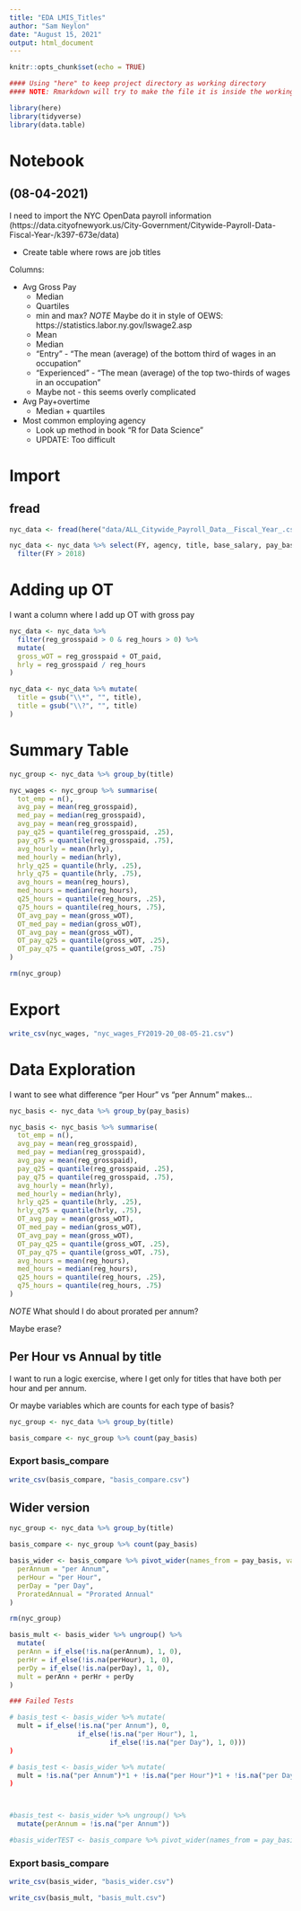 ```yaml
---
title: "EDA LMIS_Titles"
author: "Sam Neylon"
date: "August 15, 2021"
output: html_document
---
```


```r
knitr::opts_chunk$set(echo = TRUE)

#### Using "here" to keep project directory as working directory
#### NOTE: Rmarkdown will try to make the file it is inside the working directory, but "here" should fix it.

library(here)
library(tidyverse)
library(data.table)

```

# Notebook

## (08-04-2021)

I need to import the NYC OpenData payroll information (https://data.cityofnewyork.us/City-Government/Citywide-Payroll-Data-Fiscal-Year-/k397-673e/data)

* Create table where rows are job titles

Columns:

* Avg Gross Pay
  * Median
  * Quartiles
  * min and max?
*NOTE* Maybe do it in style of OEWS: https://statistics.labor.ny.gov/lswage2.asp
  * Mean
  * Median
  * "Entry" - "The mean (average) of the bottom third of wages in an occupation"
  * "Experienced" - "The mean (average) of the top two-thirds of wages in an occupation"
  * Maybe not - this seems overly complicated
* Avg Pay+overtime
  * Median + quartiles
* Most common employing agency
  * Look up method in book "R for Data Science"
  * UPDATE: Too difficult
  
# Import

## fread

```r

nyc_data <- fread(here("data/ALL_Citywide_Payroll_Data__Fiscal_Year_.csv"), col.names = c("FY", "payroll_num", "agency", "last", "first", "ME", "start_date", "borough", "title", "leave_status", "base_salary", "pay_basis", "reg_hours", "reg_grosspaid", "OT_hrs", "OT_paid", "total_otherPay"))

nyc_data <- nyc_data %>% select(FY, agency, title, base_salary, pay_basis, reg_hours, reg_grosspaid, OT_hrs, OT_paid, total_otherPay) %>% 
  filter(FY > 2018)


```

# Adding up OT

I want a column where I add up OT with gross pay

```r

nyc_data <- nyc_data %>%
  filter(reg_grosspaid > 0 & reg_hours > 0) %>% 
  mutate(
  gross_wOT = reg_grosspaid + OT_paid,
  hrly = reg_grosspaid / reg_hours
)

nyc_data <- nyc_data %>% mutate(
  title = gsub("\\*", "", title),
  title = gsub("\\?", "", title)
)

```



# Summary Table

```r

nyc_group <- nyc_data %>% group_by(title)

nyc_wages <- nyc_group %>% summarise(
  tot_emp = n(),
  avg_pay = mean(reg_grosspaid),
  med_pay = median(reg_grosspaid),
  avg_pay = mean(reg_grosspaid),
  pay_q25 = quantile(reg_grosspaid, .25),
  pay_q75 = quantile(reg_grosspaid, .75),
  avg_hourly = mean(hrly),
  med_hourly = median(hrly),
  hrly_q25 = quantile(hrly, .25),
  hrly_q75 = quantile(hrly, .75),
  avg_hours = mean(reg_hours),
  med_hours = median(reg_hours),
  q25_hours = quantile(reg_hours, .25),
  q75_hours = quantile(reg_hours, .75),
  OT_avg_pay = mean(gross_wOT),
  OT_med_pay = median(gross_wOT),
  OT_avg_pay = mean(gross_wOT),
  OT_pay_q25 = quantile(gross_wOT, .25),
  OT_pay_q75 = quantile(gross_wOT, .75)
)

rm(nyc_group)

```
 
# Export

```r

write_csv(nyc_wages, "nyc_wages_FY2019-20_08-05-21.csv")

```

# Data Exploration

I want to see what difference "per Hour" vs "per Annum" makes...

```r

nyc_basis <- nyc_data %>% group_by(pay_basis)

nyc_basis <- nyc_basis %>% summarise(
  tot_emp = n(),
  avg_pay = mean(reg_grosspaid),
  med_pay = median(reg_grosspaid),
  avg_pay = mean(reg_grosspaid),
  pay_q25 = quantile(reg_grosspaid, .25),
  pay_q75 = quantile(reg_grosspaid, .75),
  avg_hourly = mean(hrly),
  med_hourly = median(hrly),
  hrly_q25 = quantile(hrly, .25),
  hrly_q75 = quantile(hrly, .75),
  OT_avg_pay = mean(gross_wOT),
  OT_med_pay = median(gross_wOT),
  OT_avg_pay = mean(gross_wOT),
  OT_pay_q25 = quantile(gross_wOT, .25),
  OT_pay_q75 = quantile(gross_wOT, .75),
  avg_hours = mean(reg_hours),
  med_hours = median(reg_hours),
  q25_hours = quantile(reg_hours, .25),
  q75_hours = quantile(reg_hours, .75)
)


```

*NOTE* What should I do about prorated per annum?

Maybe erase?

## Per Hour vs Annual by title

I want to run a logic exercise, where I get only for titles that have both per hour and per annum.

Or maybe variables which are counts for each type of basis?

```r

nyc_group <- nyc_data %>% group_by(title)

basis_compare <- nyc_group %>% count(pay_basis)

```

### Export basis_compare

```r

write_csv(basis_compare, "basis_compare.csv")

```

## Wider version

```r

nyc_group <- nyc_data %>% group_by(title)

basis_compare <- nyc_group %>% count(pay_basis)

basis_wider <- basis_compare %>% pivot_wider(names_from = pay_basis, values_from = n) %>% rename(
  perAnnum = "per Annum",
  perHour = "per Hour",
  perDay = "per Day",
  ProratedAnnual = "Prorated Annual"
)

rm(nyc_group)

basis_mult <- basis_wider %>% ungroup() %>% 
  mutate(
  perAnn = if_else(!is.na(perAnnum), 1, 0),
  perHr = if_else(!is.na(perHour), 1, 0),
  perDy = if_else(!is.na(perDay), 1, 0),
  mult = perAnn + perHr + perDy
)

### Failed Tests

# basis_test <- basis_wider %>% mutate(
  mult = if_else(!is.na("per Annum"), 0, 
                 if_else(!is.na("per Hour"), 1, 
                         if_else(!is.na("per Day"), 1, 0)))
)

# basis_test <- basis_wider %>% mutate(
  mult = !is.na("per Annum")*1 + !is.na("per Hour")*1 + !is.na("per Day")*1
) 



#basis_test <- basis_wider %>% ungroup() %>% 
  mutate(perAnnum = !is.na("per Annum"))

#basis_widerTEST <- basis_compare %>% pivot_wider(names_from = pay_basis, values_from = n, values_drop_na = TRUE)

```

### Export basis_compare

```r

write_csv(basis_wider, "basis_wider.csv")

```

```r

write_csv(basis_mult, "basis_mult.csv")

```
